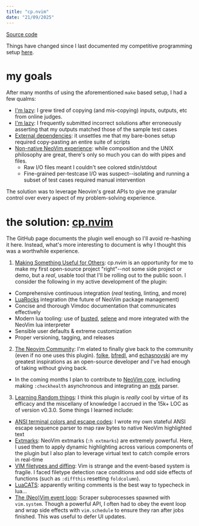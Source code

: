 ```yaml
---
title: "cp.nvim"
date: "21/09/2025"
---
```


[Source code](https://github.com/barrett-ruth/cp.nvim)

Things have changed since I last documented my competitive programming setup [here](https://barrettruth.com/posts/software/my-cp-setup.html).

# my goals

After many months of using the aforementioned `make` based setup, I had a few qualms:

- <u>I'm lazy</u>: I grew tired of copying (and mis-copying) inputs, outputs, etc from online judges.
- <u>I'm lazy</u>: I frequently submitted incorrect solutions after erroneously asserting that my outputs matched those of the sample test cases
- <u>External dependencies</u>: it unsettles me that my bare-bones setup required copy-pasting an entire suite of scripts
- <u>Non-native NeoVim experience</u>: while composition and the UNIX philosophy are great, there's only so much you can do with pipes and files.
     - Raw I/O files meant I couldn't see colored stdin/stdout
     - Fine-grained per-testcase I/O was suspect--isolating and running a subset of test cases required manual intervention

The solution was to leverage Neovim's great APIs to give me granular control over every aspect of my problem-solving experience.

# the solution: [cp.nvim](https://barrettruth.com/posts/software/my-cp-setup.html)

The GitHub page documents the plugin well enough so I'll avoid re-hashing it here. Instead, what's more interesting to document is why I thought this was a worthwhile experience.

1. <u>Making Something Useful for Others</u>: cp.nvim is an opportunity for me to make my first open-source project "right"--not some side project or demo, but a *real*, usable tool that I'll be rolling out to the public soon. I consider the following in my active development of the plugin:

- Comprehensive continuous integration (*real* testing, linting, and more)
- [LuaRocks](https://luarocks.org/) integration (the future of NeoVim package management)
- Concise and thorough Vimdoc documentation that communicates effectively
- Modern lua tooling: use of [busted](https://lunarmodules.github.io/busted/), [selene](https://kampfkarren.github.io/selene/) and more integrated with the NeoVim lua interpreter
- Sensible user defaults & extreme customization
- Proper versioning, tagging, and releases

2. <u>The Neovim Community</u>: I'm elated to finally give back to the community (even if no one uses this plugin). [folke](https://github.com/folke), [bfredl](https://github.com/bfredl), and [echasnovski](https://github.com/echasnovski) are my greatest inspirations as an open-source developer and I've had enough of taking without giving back.
- In the coming months I plan to contribute to [NeoVim core](https://github.com/neovim/neovim), including making `:checkhealth` asynchronous and integrating an [mdx](https://mdxjs.com/) parser.

3. <u>Learning Random things</u>: I think this plugin is *really* cool by virtue of its efficacy and the miscellany of knowledge I accrued in the 15k+ LOC as of version v0.3.0. Some things I learned include:

- <u>ANSI terminal colors and escape codes</u>: I wrote my own stateful ANSI escape sequence parser to map raw bytes to native NeoVim highlighted text
- <u>Extmarks</u>: NeoVim extmarks (`:h extmarks`) are extremely powerful. Here, I used them to apply dynamic highlighting across various components of the plugin but I also plan to leverage virtual text to catch compile errors in real-time
- <u>VIM filetypes and diffing</u>: Vim is strange and the event-based system is fragile. I faced filetype detection race conditions and odd side effects of functions (such as `:diffthis` resetting `foldcolumn`).
- <u>[LuaCATS](https://github.com/LuaCATS)</u>: apparently writing comments is the best way to typecheck in lua...
- <u>The (Neo)Vim event loop</u>: Scraper subprocesses spawned with `vim.system`. Though a powerful API, I often had to obey the event loop and wrap side effects with `vim.schedule` to ensure they ran after jobs finished. This was useful to defer UI updates.

